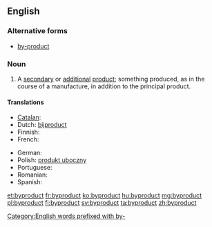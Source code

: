 {{also|by-product}}
==English==
{{wikipedia|by-product}}

===Alternative forms===
* [[by-product]]

===Noun===
{{en-noun}}

# A [[secondary]] or [[additional]] [[product]]; something produced, as in the course of a manufacture, in addition to the principal product.

====Translations====
{{trans-top|secondary or additional product}}
* [[Catalan]]: {{t-|ca|subproducte|m}}
* Dutch: [[bijproduct]]
* Finnish: {{t-|fi|sivutuote}}
* French: {{t+|fr|sous-produit|m}}
{{trans-mid}}
* German: {{t+|de|Nebenprodukt}}
* Polish: [[produkt uboczny]]
* Portuguese: {{t+|pt|derivado}}
* Romanian: {{t-|ro|subprodus; semifabricat|n}}
* Spanish: {{t-|es|subproducto|m}}
{{trans-bottom}}

[[Category:English words prefixed with by-]]

[[et:byproduct]]
[[fr:byproduct]]
[[ko:byproduct]]
[[hu:byproduct]]
[[mg:byproduct]]
[[pl:byproduct]]
[[fi:byproduct]]
[[sv:byproduct]]
[[ta:byproduct]]
[[zh:byproduct]]